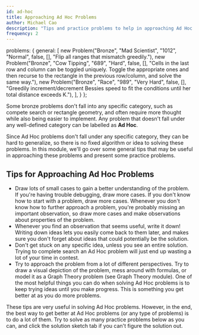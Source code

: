 ```yaml
---
id: ad-hoc
title: Approaching Ad Hoc Problems
author: Michael Cao 
description: "Tips and practice problems to help in approaching Ad Hoc problems in the Bronze Division."
frequency: 2
---
```



  problems: {
    general: [
      new Problem("Bronze", "Mad Scientist", "1012", "Normal", false, [], "Flip all ranges that mismatch greedily."),
      new Problem("Bronze", "Cow Tipping", "689", "Hard", false, [], "Cells in the last row and column can be toggled uniquely. Toggle the appropriate ones and then recurse to the rectangle in the previous row/column, and solve the same way."),
      new Problem("Bronze", "Race", "989", "Very Hard", false, [], "Greedily increment/decrement Bessies speed to fit the conditions until her total distance exceeds K."),
    ],
  }
};

Some bronze problems don't fall into any specific category, such as compete search or rectangle geometry, and often require more thought while also being easier to implement. Any problem that doesn't fall under any well-defined category can be labelled as **Ad Hoc**. 

Since Ad Hoc problems don't fall under any specific category, they can be hard to generalize, so there is no fixed algorithm or idea to solving these problems. In this module, we'll go over some general tips that may be useful in approaching these problems and present some practice problems. 

## Tips for Approaching Ad Hoc Problems
<ul>
    <li> Draw lots of small cases to gain a better understanding of the problem. If you're having trouble debugging, draw more cases. If you don't know how to start with a problem, draw more cases. Whenever you don't know how to further approach a problem, you're probably missing an important observation, so draw more cases and make observations about properties of the problem. </li>
    <li> Whenever you find an observation that seems useful, write it down! Writing down ideas lets you easily come back to them later, and makes sure you don't forget about ideas that could potentially be the solution. </li>
    <li> Don't get stuck on any specific idea, unless you see an entire solution. Trying to complete search an Ad Hoc problem will just end up wasting a lot of your time in contest. </li>
    <li> Try to approach the problem from a lot of different perspectives. Try to draw a visual depiction of the problem, mess around with formulas, or model it as a Graph Theory problem (see Graph Theory module). One of the most helpful things you can do when solving Ad Hoc problems is to keep trying ideas until you make progress. This is something you get better at as you do more problems.</li>
</ul>

These tips are very useful in solving Ad Hoc problems. However, in the end, the best way to get better at Ad Hoc problems (or any type of problems) is to do a lot of them. Try to solve as many practice problems below as you can, and click the solution sketch tab if you can't figure the solution out.

<problems-list problems={metadata.problems.general} />

<IncompleteSection>

</IncompleteSection>